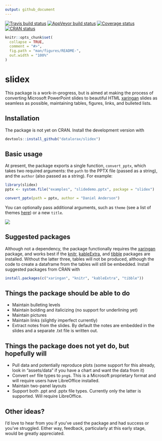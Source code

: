 ```yaml
---
output: github_document
---
```


<!-- README.md is generated from README.Rmd. Please edit that file -->

[![Travis build status](https://travis-ci.org/datalorax/slidex.svg?branch=master)](https://travis-ci.org/datalorax/slidex)
[![AppVeyor build status](https://ci.appveyor.com/api/projects/status/github/datalorax/slidex?branch=master&svg=true)](https://ci.appveyor.com/project/datalorax/slidex)
[![Coverage status](https://codecov.io/gh/datalorax/slidex/branch/master/graph/badge.svg)](https://codecov.io/github/datalorax/slidex?branch=master)
[![CRAN status](https://www.r-pkg.org/badges/version/slidex)](https://cran.r-project.org/package=slidex)

```r
knitr::opts_chunk$set(
  collapse = TRUE,
  comment = "#>",
  fig.path = "man/figures/README-",
  out.width = "100%"
)
```

# slidex

This package is a work-in-progress, but is aimed at making the process of 
converting Microsoft PowerPoint slides to beautiful HTML
[xaringan](https://github.com/yihui/xaringan) slides as seamless as possible,
maintaining tables, figures, links, and bulleted lists.

## Installation
The package is not yet on CRAN. Install the development version with

```r
devtools::install_github("datalorax/slidex")
```

## Basic usage
At present, the package exports a single function, `convert_pptx`, which takes two required arguments: the `path` to the PPTX file (passed as a string), and the `author` (also passed as a string). For example:

```r
library(slidex)
pptx <- system.file("examples", "slidedemo.pptx", package = "slidex")

convert_pptx(path = pptx, author = "Daniel Anderson")
```

You can optionally pass additional arguments, such as `theme` (see a list of themes [here](https://github.com/yihui/xaringan/tree/master/inst/rmarkdown/templates/xaringan/resources)) or a new `title`. 

![](https://github.com/datalorax/slidex/raw/master/docs/slidex-preview.gif)

## Suggested packages
Although not a dependency, the package functionally requires the [xaringan](https://github.com/yihui/xaringan) package, and works best if the [knitr](https://github.com/yihui/knitr), [kableExtra](https://github.com/haozhu233/kableExtra), and [tibble](https://github.com/tidyverse/tibble) packages are installed. Without the latter three, tables will not be produced, although the code to create a dataframe from the tables will still be embedded. Install suggested packages from CRAN with

```r
install.packages(c("xaringan", "knitr", "kableExtra", "tibble"))
```

## Things the package **should** be able to do
* Maintain bulleting levels
* Maintain bolding and italicizing (no support for underlining yet)
* Maintain pictures
* Maintain links (slightly imperfect currently)
* Extract notes from the slides. By default the notes are embedded in the slides
and a separate .txt file is written out.

## Things the package does not yet do, but hopefully will
* Pull data and potentially reproduce plots (some support for this already, look in "assets/data" if you have a chart and want the data from it)
* Convert `emf` file types to `png`s. This is a Microsoft proprietary format and will require users have LibreOffice installed.
* Maintain two-panel layouts
* Support both .ppt and .pptx file types. Currently only the latter is supported. Will require LibreOffice.

## Other ideas?
I'd love to hear from you if you've used the package and had success or you've struggled. Either way, feedback, particularly at this early stage, would be greatly appreciated. 

